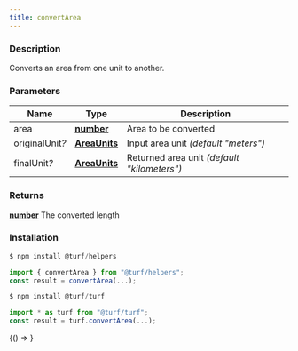 ```yaml
---
title: convertArea
---
```



### Description

Converts an area from one unit to another.

### Parameters

| Name                 | Type                                                                                            | Description                                 |
| -------------------- | ----------------------------------------------------------------------------------------------- | ------------------------------------------- |
| area                 | **[number](https://developer.mozilla.org/docs/Web/JavaScript/Reference/Global_Objects/Number)** | Area to be converted                        |
| originalUnit<i>?</i> | **[AreaUnits](docs/api/types/AreaUnits.mdx)**                                                   | Input area unit _(default "meters")_        |
| finalUnit<i>?</i>    | **[AreaUnits](docs/api/types/AreaUnits.mdx)**                                                   | Returned area unit _(default "kilometers")_ |

### Returns

**[number](https://developer.mozilla.org/docs/Web/JavaScript/Reference/Global_Objects/Number)** The converted length

### Installation

```javascript
$ npm install @turf/helpers

import { convertArea } from "@turf/helpers";
const result = convertArea(...);
```

```javascript
$ npm install @turf/turf

import * as turf from "@turf/turf";
const result = turf.convertArea(...);
```

<!-- Expose turf as global var for experimenting in the browser console -->

<BrowserOnly>{() => <WindowTurfGlobal turf={turf} />}</BrowserOnly>

